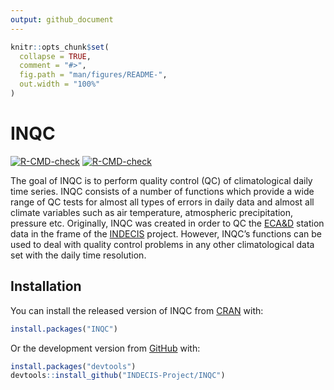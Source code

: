 ---
output: github_document
---

<!-- README.md is generated from README.Rmd. Please edit that file -->

```{r, include = FALSE}
knitr::opts_chunk$set(
  collapse = TRUE,
  comment = "#>",
  fig.path = "man/figures/README-",
  out.width = "100%"
)
```

# INQC

<!-- badges: start -->
[![R-CMD-check](https://github.com/OlegSkrynyk/INQC/workflows/R-CMD-check/badge.svg)](https://github.com/OlegSkrynyk/INQC/actions)
[![R-CMD-check](https://github.com/INDECIS-Project/INQC/workflows/R-CMD-check/badge.svg)](https://github.com/INDECIS-Project/INQC/actions)
<!-- badges: end -->

The goal of INQC is to perform quality control (QC) of climatological daily time series. INQC consists of a number of functions which provide a wide range of QC tests for almost all types of errors in daily data and almost all climate variables such as air temperature, atmospheric precipitation, pressure etc. Originally, INQC was created in order to QC the [ECA&D](https://www.ecad.eu/dailydata/predefinedseries.php) station data in the frame of the [INDECIS](http://www.indecis.eu/) project. However, INQC's functions can be used to deal with quality control problems in any other climatological data set with the daily time resolution. 

## Installation

You can install the released version of INQC from [CRAN](https://CRAN.R-project.org) with:

``` r
install.packages("INQC")
```
Or the development version from [GitHub](https://github.com/INDECIS-Project/INQC) with:

``` r
install.packages("devtools")
devtools::install_github("INDECIS-Project/INQC")
```
